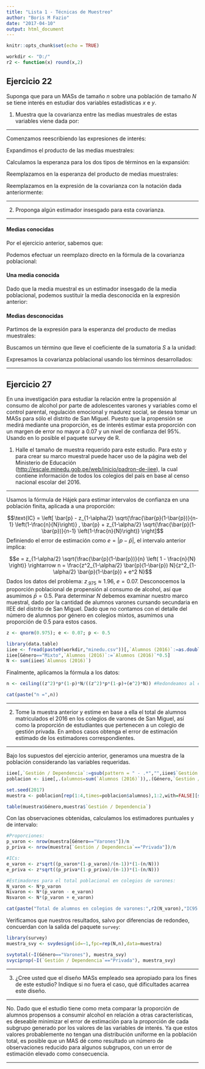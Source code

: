 ```yaml
---
title: "Lista 1 - Técnicas de Muestreo"
author: "Boris M Fazio"
date: "2017-04-10"
output: html_document
---
```


```r
knitr::opts_chunk$set(echo = TRUE)

workdir <- "D:/"
r2 <- function(x) round(x,2)
```

## Ejercicio 22

Suponga que para un MASs de tamaño *n* sobre una población de tamaño *N* se tiene interés en estudiar dos variables estadísticas *x* e *y*.

1. Muestra que la covarianza entre las medias muestrales de estas variables viene dada por:

\begin{align}
\text{Cov}(\bar{X},\bar{Y}) & = \left(1-\frac{n}{N}\right)\frac{\sigma_{xy}}{n}\\
\text{donde}\\
\sigma_{xy} & = \frac{1}{N-1}\sum_{i=1}^N \left( x_i - \mu_x \right) \left( y_i - \mu_y \right)
\end{align}

---

Comenzamos reescribiendo las expresiones de interés:

\begin{align}
\text{Cov}(\bar{X},\bar{Y}) & = \mathrm{E}\left[\left(\bar{X}-\mathrm{E}\bar{X}\right)\left(\bar{Y}-\mathrm{E}\bar{Y}\right)\right]= \mathrm{E}\left[\bar{X}\bar{Y}\right] - \mu_x\mu_y,\\
\sigma_{xy} & = \frac{1}{N-1}\left( S - N\mu_x\mu_y \right)\\
\text{donde}\\
S & = \sum_{i=1}^N x_iy_i
\end{align}

Expandimos el producto de las medias muestrales:

\begin{align}
\mathrm{E}\left[\bar{X}\bar{Y}\right] & = \mathrm{E}\left[\frac{1}{n}\sum_{i=1}^N x_i\delta_i\frac{1}{n}\sum_{i=1}^N y_i\delta_i\right]\\
& = \frac{1}{n^2}\mathrm{E}\left[\left(x_1\delta_1 + x_2\delta_2 + ... + x_N\delta_N\right)\left(y_1\delta_1 + y_2\delta_2 + ... + y_N\delta_N\right)\right]\\
& = \frac{1}{n^2}\mathrm{E}\left[\sum_{i=1}^N x_iy_i\delta_i^2 + \sum_{j\neq 1}^N x_1\delta_1y_j\delta_j + \sum_{j\neq 2}^N x_2\delta_2y_j\delta_j + ...+ \sum_{j\neq N}^N x_N\delta_Ny_j\delta_j\right]
\end{align}

Calculamos la esperanza para los dos tipos de términos en la expansión:

\begin{align}
\mathrm{E}\left[\sum_{i=1}^N x_iy_i\delta_i^2\right] & = \sum_{i=1}^N x_iy_i\mathrm{E}\left[\delta_i^2\right] = \frac{n}{N} \sum_{i=1}^N x_iy_i\\
\mathrm{E}\left[\sum_{j\neq i}^N x_iy_j\delta_i\delta_j\right] & = \sum_{j\neq i}^N x_iy_j\mathrm{E}\left[\delta_i\delta_j\right] = \frac{n}{N}\left(\frac{n-1}{N-1}\right)x_i\sum_{j\neq i}^Ny_j = \frac{n}{N}\left(\frac{n-1}{N-1}\right)x_i\left(N\mu_y - y_i\right)
\end{align}

Reemplazamos en la esperanza del producto de medias muestrales:

\begin{align}
\mathrm{E}\left[\bar{X}\bar{Y}\right] & = \frac{1}{n^2}\left(\frac{n}{N} \sum_{i=1}^N x_iy_i + \frac{n}{N}\left(\frac{n-1}{N-1}\right)\sum_{i=1}^N x_i\left(N\mu_y - y_i\right)\right) \\
\mathrm{E}\left[\bar{X}\bar{Y}\right] & = \frac{1}{nN}\left(\sum_{i=1}^N x_iy_i + \left(\frac{n-1}{N-1}\right)\left(N^2 \mu_x \mu_y- \sum_{i=1}^N x_iy_i\right)\right)
\end{align}

Reemplazamos en la expresión de la covarianza con la notación dada anteriormente:

\begin{align}
\text{Cov}(\bar{X},\bar{Y}) & = \frac{1}{nN}\left(S + \left(\frac{n-1}{N-1}\right)\left(N^2 \mu_x \mu_y- S\right)\right) - \mu_x\mu_y\\
& = \frac{1}{nN}S - \frac{n-1}{nN(N-1)}S+\frac{N(n-1)}{n(N-1)}\mu_x\mu_y - \mu_x\mu_y\\
& = S \frac{N-n}{nN(N-1)} - \mu_x\mu_y\frac{N-n}{n(N-1)}\\
& = \frac{N-n}{n(N-1)}\left(\frac{S}{N}-\mu_x\mu_y\right)\\
& = \frac{N-n}{n(N-1)}\frac{1}{N}\left(S-N\mu_x\mu_y\right)\\
& = \frac{N-n}{nN}\frac{1}{(N-1)}\left(S-N\mu_x\mu_y\right)\\
& = \frac{N-n}{nN}\sigma_{xy}\\
& = \left(1-\frac{n}{N}\right)\frac{\sigma_{xy}}{n}
\end{align}

---

2. Proponga algún estimador insesgado para esta covarianza.

---

#### Medias conocidas

Por el ejercicio anterior, sabemos que:

\begin{align}
\mathrm{E}\left[\sum^n XY\right] & = \mathrm{E}\left[\sum_{i=1}^N x_iy_i\delta_i^2\right] = \frac{n}{N}S\\
\end{align}

Podemos efectuar un reemplazo directo en la fórmula de la covarianza poblacional:

\begin{align}
\sigma_{xy} & = \frac{1}{N-1}\left( S - N\mu_x\mu_y \right)\\
& = \frac{1}{N-1}\left( \frac{N}{n}\frac{n}{N}S - N\mu_x\mu_y \right)\\
& = \frac{1}{N-1}\left( \frac{N}{n}\mathrm{E}\left[\sum^n XY\right] - N\mu_x\mu_y \right)\\
& = \mathrm{E}\left[\underbrace{\frac{1}{N-1}\left( \frac{N}{n}\sum^n XY - N\mu_x\mu_y \right)}_{\text{estimador}}\right]
\end{align}

#### Una media conocida

Dado que la media muestral es un estimador insesgado de la media poblacional, podemos sustituir la media desconocida en la expresión anterior:

\begin{align}
\sigma_{xy} & = \frac{1}{N-1}\left( \frac{N}{n}\mathrm{E}\left[\sum^n XY\right] - N\mu_x\mu_y \right)\\
& = \frac{1}{N-1}\left( \frac{N}{n}\mathrm{E}\left[\sum^n XY\right] - N\mathrm{E}\left[\bar{X}\right]\mu_y \right)\\
& = \mathrm{E}\left[\underbrace{\frac{1}{N-1}\left( \frac{N}{n}\sum^n XY - N\bar{X}\mu_y \right)}_{\text{estimador}}\right]\\
\end{align}

#### Medias desconocidas

Partimos de la expresión para la esperanza del producto de medias muestrales:

\begin{align}
\mathrm{E}\left[\bar X\bar Y\right] & = \left(\frac{n-N}{nN(1-N)}\right)S-\frac{(n-1)}{n(1-N)}N\mu_x\mu_y\\
\frac{n(1-N)}{(n-1)}\mathrm{E}\left[\bar X\bar Y\right] & = \left(\frac{n-N}{N(n-1)}\right)S-N\mu_x\mu_y\\
\end{align}

Buscamos un término que lleve el coeficiente de la sumatoria $S$ a la unidad:

\begin{align}
\frac{n-N}{N(n-1)} + k & = 1 \rightarrow k=\frac{n(N-1)}{N(n-1)}\\
\end{align}

Expresamos la covarianza poblacional usando los términos desarrollados:

\begin{align}
\sigma_{xy} & = \frac{1}{N-1}\left(\frac{n(1-N)}{n-1}\mathrm{E}\left[\bar{X}\bar{Y}\right] + \frac{n(N-1)}{N(n-1)}S\right)\\
& = \frac{1}{n-1}\left(\frac{n}{N}S - n\mathrm{E}\left[\bar{X}\bar{Y}\right]\right)\\
& = \frac{1}{n-1}\left(\mathrm{E}\left[\sum^n XY\right] - n\mathrm{E}\left[\bar{X}\bar{Y}\right]\right)\\
& = \mathrm{E}\left[ \underbrace{\frac{1}{n-1}\left(\sum^n XY\ - n\bar{X}\bar{Y}\right)}_{\text{estimador}} \right]\\
\end{align}

---

## Ejercicio 27

En una investigación para estudiar la relación entre la propensión al consumo de alcohol por parte de adolescentes varones y variables como el control parental, regulación emocional y madurez social, se desea tomar un MASs para sólo el distrito de San Miguel. Puesto que la propensión se medirá mediante una proporción, es de interés estimar esta proporción con un margen de error no mayor a 0.07 y un nivel de confianza del 95%. Usando en lo posible el paquete survey de R.

1. Halle el tamaño de muestra requerido para este estudio. Para esto y para crear su marco muestral puede hacer uso de la página web del Ministerio de Educación (<http://escale.minedu.gob.pe/web/inicio/padron-de-iiee>), la cual contiene información de todos los colegios del país en base al censo nacional escolar del 2016.

---

Usamos la fórmula de Hájek para estimar intervalos de confianza en una población finita, aplicada a una proporción:

$$\text{IC} = \left[ \bar{p} - z_{1-\alpha/2} \sqrt{\frac{\bar{p}(1-\bar{p})}{n-1} \left(1-\frac{n}{N}\right)} , \bar{p} + z_{1-\alpha/2} \sqrt{\frac{\bar{p}(1-\bar{p})}{n-1} \left(1-\frac{n}{N}\right)} \right]$$
Definiendo el error de estimación como $e = \left|p-\bar{p}\right|$, el intervalo anterior implica:

$$e = z_{1-\alpha/2} \sqrt{\frac{\bar{p}(1-\bar{p})}{n} \left( 1 - \frac{n}{N} \right)} \rightarrow n = \frac{z^2_{1-\alpha/2} \bar{p}(1-\bar{p}) N}{z^2_{1-\alpha/2} \bar{p}(1-\bar{p}) + e^2 N}$$
Dados los datos del problema: $z_{.975} \approx 1.96$, $e = 0.07$. Desconocemos la proporción poblacional de propensión al consumo de alcohol, así que asumimos $\bar{p} = 0.5$. Para determinar $N$ debemos examinar nuestro marco muestral, dado por la cantidad de alumnos varones cursando secundaria en IIEE del distrito de San Miguel. Dado que no contamos con el detalle del número de alumnos por género en colegios mixtos, asumimos una proporción de 0.5 para estos casos.

```r
z <- qnorm(0.975); e <- 0.07; p <- 0.5

library(data.table)
iiee <- fread(paste0(workdir,"minedu.csv"))[,`Alumnos (2016)`:=as.double(`Alumnos (2016)`)]
iiee[Género=="Mixto",`Alumnos (2016)`:=`Alumnos (2016)`*0.5]
N <- sum(iiee$`Alumnos (2016)`)
```

Finalmente, aplicamos la fórmula a los datos:

```r
n <- ceiling((z^2)*p*(1-p)*N/((z^2)*p*(1-p)+(e^2)*N)) #Redondeamos al entero superior
```
```r
cat(paste("n =",n))
```
---

2. Tome la muestra anterior y estime en base a ella el total de alumnos matriculados el 2016 en los colegios de varones de San Miguel, así como la proporción de estudiantes que pertenecen a un colegio de gestión privada. En ambos casos obtenga el error de estimación estimado de los estimadores correspondientes.

---

Bajo los supuestos del ejercicio anterior, generamos una muestra de la población considerando las variables requeridas.

```r
iiee[,`Gestión / Dependencia`:=gsub(pattern = " - .*","",iiee$`Gestión / Dependencia`)]
poblacion <- iiee[,.(alumnos=sum(`Alumnos (2016)`)),.(Género,`Gestión / Dependencia`)]

set.seed(2017)
muestra <- poblacion[rep(1:4,times=poblacion$alumnos),1:2,with=FALSE][sample(N, n)]
```
```r
table(muestra$Género,muestra$`Gestión / Dependencia`)
```

Con las observaciones obtenidas, calculamos los estimadores puntuales y de intervalo:

```r
#Proporciones:
p_varon <- nrow(muestra[Género=="Varones"])/n
p_priva <- nrow(muestra[`Gestión / Dependencia`=="Privada"])/n

#ICs:
e_varon <- z*sqrt((p_varon*(1-p_varon)/(n-1))*(1-(n/N)))
e_priva <- z*sqrt((p_priva*(1-p_priva)/(n-1))*(1-(n/N)))

#Estimadores para el total poblacional en colegios de varones:
N_varon <- N*p_varon
Nivaron <- N*(p_varon - e_varon)
Nsvaron <- N*(p_varon + e_varon)
```
```r
cat(paste("Total de alumnos en colegios de varones:",r2(N_varon),"IC95: [",r2(Nivaron),"-",r2(Nsvaron),"]","\nProporción de alumnos en colegios privados:",r2(p_priva),"IC95: [",r2(p_priva-e_priva),"-",r2(p_priva+e_priva),"]"))
```
Verificamos que nuestros resultados, salvo por diferencias de redondeo, concuerdan con la salida del paquete `survey`:
```r
library(survey)
muestra_svy <- svydesign(id=~1,fpc=rep(N,n),data=muestra)

svytotal(~I(Género=="Varones"), muestra_svy)
svyciprop(~I(`Gestión / Dependencia`=="Privada"), muestra_svy)
```
---

3. ¿Cree usted que el diseño MASs empleado sea apropiado para los fines de este estudio? Indique si no fuera el caso, qué dificultades acarrea este diseño.

---

No. Dado que el estudio tiene como meta comparar la proporción de alumnos propensos a consumir alcohol en relación a otras características, es deseable minimizar el error de estimación para la proporción de cada subgrupo generado por los valores de las variables de interés. Ya que estos valores probablemente no tengan una distribución uniforme en la población total, es posible que un MAS dé como resultado un número de observaciones reducido para algunos subgrupos, con un error de estimación elevado como consecuencia.

---
